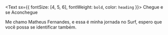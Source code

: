 <Text sx={{ fontSize: [4, 5, 6], fontWeight: `bold`, color: `heading` }}>
  Chegue e se Aconchegue
</Text>

Me chamo Matheus Fernandes, e essa é minha jornada no Surf, espero que você possa se identificar também.
